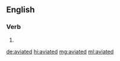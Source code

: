 ==English==

===Verb===
{{head|en|verb form}}

# {{en-past of|aviate}}

[[de:aviated]]
[[hi:aviated]]
[[mg:aviated]]
[[ml:aviated]]